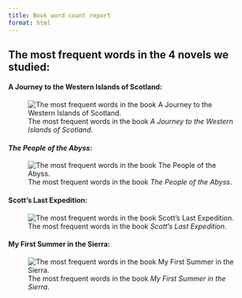 ```yaml
---
title: Book word count report
format: html
---
```


## The most frequent words in the 4 novels we studied:

#### A Journey to the Western Islands of Scotland:

![The most frequent words in the book *A Journey to the Western Islands of Scotland*.](./results/figure/isles.png)

#### *The People of the Abyss*:

![The most frequent words in the book *The People of the Abyss*.](./results/figure/abyss.png)

#### Scott's Last Expedition:

![The most frequent words in the book *Scott's Last Expedition*.](./results/figure/last.png)

#### My First Summer in the Sierra:

![The most frequent words in the book *My First Summer in the Sierra*.](./results/figure/last.png)
